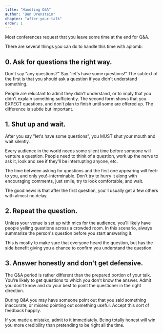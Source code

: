 ```yaml
---
title: "Handling Q&A"
author: "Ben Orenstein"
chapter: "after-your-talk"
order: 1
---
```


Most conferences request that you leave some time at the end for Q&A.

There are several things you can do to handle this time with aplomb:

## 0. Ask for questions the right way.

Don't say "any questions?" Say "let's have some questions!" The subtext of the first is that you should ask a question if you didn't understand something.

People are reluctant to admit they didn't understand, or to imply that you didn't explain something sufficiently. The second form shows that you EXPECT questions, and don't plan to finish until some are offered up. The difference is subtle but important.

## 1. Shut up and wait.

After you say "let's have some questions", you MUST shut your mouth and wait silently.

Every audience in the world needs some silent time before someone will venture a question. People need to think of a question, work up the nerve to ask it, look and see if they'll be interrupting anyone, etc.

The time between asking for questions and the first one appearing will feel–to you, and only you!–interminable. Don't try to hurry it along with encouraging comments, just smile, try to look
comfortable, and wait.

The good news is that after the first question, you'll usually get a few others with almost no delay.

## 2. Repeat the question.

Unless your venue is set up with mics for the audience, you'll likely have people yelling questions across a crowded room. In this scenario, always summarize the person's question before you start answering it.

This is mostly to make sure that everyone heard the question, but has the side benefit giving you a chance to confirm you understand the question.

## 3. Answer honestly and don't get defensive.

The Q&A period is rather different than the prepared portion of your talk. You're likely to get questions to which you don't know the answer. Admit you don't know and do your best to point the questioner in the right direction.

During Q&A you may have someone point out that you said something inaccurate, or missed pointing out something useful. Accept this sort of feedback happily.

If you made a mistake, admit to it immediately. Being totally honest will win you more credibility than pretending to be right all the time.
